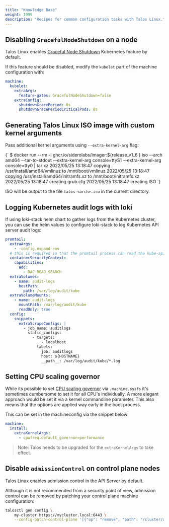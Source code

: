 ```yaml
---
title: "Knowledge Base"
weight: 1999
description: "Recipes for common configuration tasks with Talos Linux."
---
```



## Disabling `GracefulNodeShutdown` on a node

Talos Linux enables [Graceful Node Shutdown](https://kubernetes.io/docs/concepts/architecture/nodes/#graceful-node-shutdown) Kubernetes feature by default.

If this feature should be disabled, modify the `kubelet` part of the machine configuration with:

```yaml
machine:
  kubelet:
    extraArgs:
      feature-gates: GracefulNodeShutdown=false
    extraConfig:
      shutdownGracePeriod: 0s
      shutdownGracePeriodCriticalPods: 0s
```

## Generating Talos Linux ISO image with custom kernel arguments

Pass additional kernel arguments using `--extra-kernel-arg` flag:

<CodeBlock lang="sh">
{`
$ docker run --rm -i ghcr.io/siderolabs/imager:${release_v1_6 } iso --arch amd64 --tar-to-stdout --extra-kernel-arg console=ttyS1 --extra-kernel-arg console=tty0 | tar xz
2022/05/25 13:18:47 copying /usr/install/amd64/vmlinuz to /mnt/boot/vmlinuz
2022/05/25 13:18:47 copying /usr/install/amd64/initramfs.xz to /mnt/boot/initramfs.xz
2022/05/25 13:18:47 creating grub.cfg
2022/05/25 13:18:47 creating ISO
`}
</CodeBlock>

ISO will be output to the file `talos-<arch>.iso` in the current directory.

## Logging Kubernetes audit logs with loki

If using loki-stack helm chart to gather logs from the Kubernetes cluster, you can use the helm values to configure loki-stack to log Kubernetes API server audit logs:

```yaml
promtail:
  extraArgs:
    - -config.expand-env
  # this is required so that the promtail process can read the kube-apiserver audit logs written as `nobody` user
  containerSecurityContext:
    capabilities:
      add:
        - DAC_READ_SEARCH
  extraVolumes:
    - name: audit-logs
      hostPath:
        path: /var/log/audit/kube
  extraVolumeMounts:
    - name: audit-logs
      mountPath: /var/log/audit/kube
      readOnly: true
  config:
    snippets:
      extraScrapeConfigs: |
        - job_name: auditlogs
          static_configs:
            - targets:
                - localhost
              labels:
                job: auditlogs
                host: ${HOSTNAME}
                __path__: /var/log/audit/kube/*.log
```

## Setting CPU scaling governor

While its possible to set [CPU scaling governor](https://kernelnewbies.org/Linux_5.9#CPU_Frequency_scaling) via `.machine.sysfs` it's sometimes cumbersome to set it for all CPU's individually.
A more elegant approach would be set it via a kernel commandline parameter.
This also means that the options are applied way early in the boot process.

This can be set in the machineconfig via the snippet below:

```yaml
machine:
  install:
    extraKernelArgs:
      - cpufreq.default_governor=performance
```

> Note: Talos needs to be upgraded for the `extraKernelArgs` to take effect.

## Disable `admissionControl` on control plane nodes

Talos Linux enables admission control in the API Server by default.

Although it is not recommended from a security point of view, admission control can be removed by patching your control plane machine configuration:

```bash
talosctl gen config \
    my-cluster https://mycluster.local:6443 \
    --config-patch-control-plane '[{"op": "remove", "path": "/cluster/apiServer/admissionControl"}]'
```
